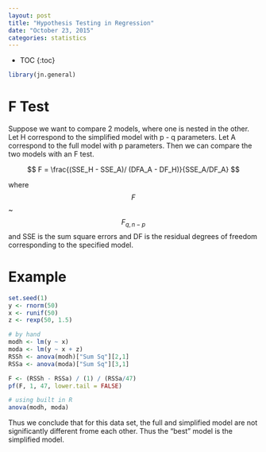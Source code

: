 ```yaml
---
layout: post
title: "Hypothesis Testing in Regression"
date: "October 23, 2015"
categories: statistics
---
```


* TOC
{:toc}

```r
library(jn.general)
```

# F Test
Suppose we want to compare 2 models, where one is nested in the other. Let H correspond to the simplified model with p - q parameters. Let A correspond to the full model with p parameters. Then we can compare the two models with an F test.

$$ F = \frac{(SSE_H - SSE_A)/ (DFA_A - DF_H)}{SSE_A/DF_A} $$

where $$ F $$ ~ $$ F_{q, n - p} $$ and SSE is the sum square errors and DF is the residual degrees of freedom corresponding to the specified model.

# Example
```r
set.seed(1)
y <- rnorm(50)
x <- runif(50)
z <- rexp(50, 1.5)

# by hand
modh <- lm(y ~ x)
moda <- lm(y ~ x + z)
RSSh <- anova(modh)["Sum Sq"][2,1]
RSSa <- anova(moda)["Sum Sq"][3,1]

F <- (RSSh - RSSa) / (1) / (RSSa/47)
pf(F, 1, 47, lower.tail = FALSE)

# using built in R
anova(modh, moda)
```

Thus we conclude that for this data set, the full and simplified model are not significantly different frome each other. Thus the "best" model is the simplified model.